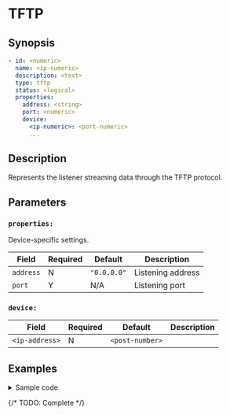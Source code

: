 
# TFTP

## Synopsis

```yaml {5}
- id: <numeric>
  name: <ip-numeric>
  description: <text>
  type: tftp
  status: <logical>
  properties:
    address: <string>
    port: <numeric>
    device:
      <ip-numeric>: <port-numeric>
      ...
```

## Description

Represents the listener streaming data through the TFTP protocol.

## Parameters

<BasicConfig />

### `properties:`

Device-specific settings.

|Field|Required|Default|Description|
|---|---|---|---|
|`address`|N|`"0.0.0.0"`|Listening address|
|`port`|Y|N/A|Listening port|

### `device:`

|Field|Required|Default|Description|
|---|---|---|---|
|`<ip-address>`|N|`<post-number>`||

## Examples

<details>
<summary>Sample code</summary>
```yaml
devices:
  - id: 386457759
    name: 127.0.0.1
    description: tftp
    type: tftp
    status: false
    properties:
      address: "0.0.0.0"
      port: 0
      device:
        127.0.0.1: 6942
        1.2.3.4: 5683
```
</details>

{/* TODO: Complete */}